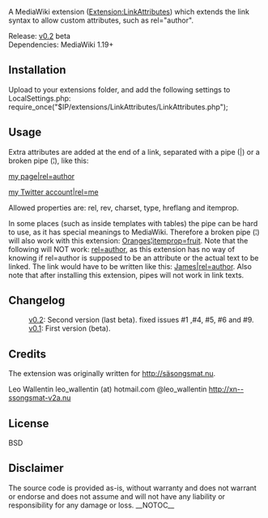 A MediaWiki extension ([http://www.mediawiki.org/wiki/Extension:LinkAttributes Extension:LinkAttributes]) which extends the link syntax to allow custom attributes, such as rel="author".

;Release:  [https://github.com/rotsee/LinkAttributes/tags v0.2] beta
;Dependencies: MediaWiki 1.19+

==Installation==
Upload to your extensions folder, and add the following settings to LocalSettings.php:
require_once("$IP/extensions/LinkAttributes/LinkAttributes.php");

==Usage==
Extra attributes are added at the end of a link, separated with a pipe (|) or a broken pipe (¦), like this:

[[User:James|my page|rel=author]]

[http://twitter.com/leo_wallentin my Twitter account|rel=me]

Allowed properties are: rel, rev, charset, type, hreflang and itemprop.

In some places (such as inside templates with tables) the pipe can be hard to use, as it has special meanings to MediaWiki. Therefore a broken pipe (¦) will also work with this extension: [[Oranges|Oranges¦itemprop=fruit]].
Note that the following will NOT work: [[User:James|rel=author]], as this extension has no way of knowing if rel=author is supposed to be an attribute or the actual text to be linked. The link would have to be written like this: [[User:James|James|rel=author]]. Also note that after installing this extension, pipes will not work in link texts.


==Changelog==
: [https://github.com/rotsee/LinkAttributes/releases/tag/v0.2 v0.2]: Second version (last beta). fixed issues #1 ,#4, #5, #6 and #9.
: [https://github.com/rotsee/LinkAttributes/releases/tag/v0.1 v0.1]: First version (beta).

==Credits ==
The extension was originally written for http://säsongsmat.nu.

Leo Wallentin
leo_wallentin (at) hotmail.com
@leo_wallentin
http://xn--ssongsmat-v2a.nu

== License ==
BSD 

== Disclaimer ==
The source code is provided as-is, without warranty and does not warrant or endorse and does not assume and will not have any liability or responsibility for any damage or loss.
__NOTOC__
